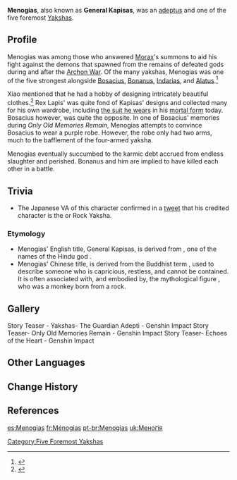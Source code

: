 {{Character Infobox
|type             = Mentioned
|image            = NPC Menogias.png
|deceased         = Past
|element          = Geo
|region           = Liyue
|affiliation      = Adepti
|affiliation2     = Yakshas
|title            = General Kapisas
|voiceEN          = [https://www.michaelmalconian.com Michael Malconian]<ref>Twitter: [https://twitter.com/ActingMalconian/status/1533904200744112129 EN VA Self Announcement]</ref>
|voiceCN          = [https://zh.moegirl.org.cn/徐翔 Xu Xiang ({{zh|徐翔}})]<ref name="VA">Bilibili: [https://www.bilibili.com/video/BV1mW4y1C7eD {{zh|《原神》剧情PV-「惟余旧忆」}}]</ref>
|voiceJP          = [http://amuleto.jp/talents/kuzeshuichi.html Kuze Shuichi ({{ja|久瀬秋一}})]<ref name="VA" />
}}
'''Menogias''', also known as '''General Kapisas''', was an [[adeptus]] and one of the five foremost [[Yaksha]]s.

==Profile==
Menogias was among those who answered [[Morax]]'s summons to aid his fight against the demons that spawned from the remains of defeated gods during and after the [[Archon War]]. Of the many yakshas, Menogias was one of the five strongest alongside [[Bosacius]], [[Bonanus]], [[Indarias]], and [[Xiao|Alatus]].<ref name=":0">{{Ref/Book|Yakshas: The Guardian Adepti}}</ref>

Xiao mentioned that he had a hobby of designing intricately beautiful clothes.<ref name=":1">{{Ref/Quest|Between Facades and Familiar Faces}}</ref> Rex Lapis' was quite fond of Kapisas' designs and collected many for his own wardrobe, including [[Hermit of Mortal Life|the suit he wears]] in his [[Zhongli|mortal form]] today. Bosacius however, was quite the opposite. In one of Bosacius' memories during ''Only Old Memories Remain'', Menogias attempts to convince Bosacius to wear a purple robe. However, the robe only had two arms, much to the bafflement of the four-armed yaksha.

Menogias eventually succumbed to the karmic debt accrued from endless slaughter and perished. Bonanus and him are implied to have killed each other in a battle.

==Trivia==
* The Japanese VA of this character confirmed in a [https://twitter.com/shu1_qz/status/1532479290809659392 tweet] that his credited character is the {{ja|岩夜叉}} or Rock Yaksha.

===Etymology===
* Menogias' English title, General Kapisas, is derived from {{Lang|mini=1|sa={{wt|कपीश}}|sa_rm=Kapīśa|sa_lit=Monkey God}}, one of the names of the Hindu god {{W|Hanuman}}.
* Menogias' Chinese title, {{zh|心猿大将|tl=General Xīnyuán|lit=General Mind-Monkey,}} is derived from the Buddhist term {{w|monkey mind}}, used to describe someone who is capricious, restless, and cannot be contained. It is often associated with, and embodied by, the mythological figure {{w|Sun Wukong}}, who was a monkey born from a rock.

==Gallery==
<gallery>
Story Teaser - Yakshas- The Guardian Adepti - Genshin Impact
Story Teaser- Only Old Memories Remain - Genshin Impact
Story Teaser- Echoes of the Heart - Genshin Impact
</gallery>

==Other Languages ==
{{Other Languages|default_hidden=1
|en      = Menogias
|zhs     = 弥怒
|zhs_rm  = Mínù
|zht     = 彌怒
|zht_rm  = Mínù
|ja      = 弥怒
|ja_rm   = Minu<ref>{{Ref/Quest|At Tunnel's End, Light|note=Japanese Voice-Over}}</ref>
|ko      = {{tt|미노|彌怒}}
|ko_rm   = Mino
|es      = Menogias
|fr      = Ménogias
|ru      = Меногиас
|th      = Menogias
|vi      = {{tt|Di Nộ|彌怒}}
|de      = Menogias
|id      = Menogias
|pt      = Menogias
|tr      = Menogias
|it      = Menogias
}}

==Change History==
{{Change History|introduced=1.3}}

==References==
{{Reflist}}

[[Category:Five Foremost Yakshas]]

[[es:Menogias]]
[[fr:Ménogias]]
[[pt-br:Menogias]]
[[uk:Меноґія]]
